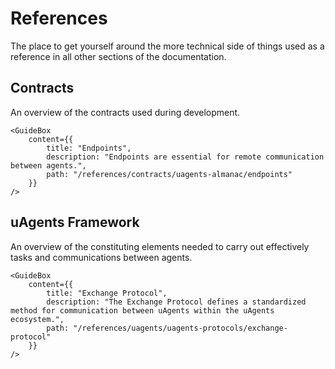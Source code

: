 # References

<div className="nx-text-fetch-content">
  The place to get yourself around the more technical side of things used as a
  reference in all other sections of the documentation.
</div>


## Contracts

<div className="nx-text-fetch-content">
  An overview of the contracts used during development.
</div>

<Grid2>
    <GuideBox
        content={{
            title: "Almanac",
            description: "The Almanac is a smart contract developed and deployed on the Fetch.ai blockchain which provides users with a direct way to query a particular uAgent's information.",
            path: "/references/contracts/uagents-almanac/almanac-overview"
        }}
    />

    <GuideBox
        content={{
            title: "Endpoints",
            description: "Endpoints are essential for remote communication between agents.",
            path: "/references/contracts/uagents-almanac/endpoints"
        }}
    />

</Grid2>

## uAgents Framework

<div className="nx-text-fetch-content">
  An overview of the constituting elements needed to carry out effectively tasks
  and communications between agents.
</div>

<Grid2>
    <GuideBox
        content={{
            title: "uAgents Protocols",
            description: "Protocols are used to facilitate communication and interaction between uAgents in the uAgents framework.",
            path: "/references/uagents/uagents-protocols/agent-protocols"
        }}
    />

    <GuideBox
        content={{
            title: "Exchange Protocol",
            description: "The Exchange Protocol defines a standardized method for communication between uAgents within the uAgents ecosystem.",
            path: "/references/uagents/uagents-protocols/exchange-protocol"
        }}
    />

</Grid2>
<Grid2>
    <GuideBox
        content={{
            title: "Storage",
            description: "uAgents storage is an important concept to understand how uAgents work.",
            path: "/references/uagents/uagents-protocols/storage"
        }}
    />

</Grid2>

<div className="nx-mb-8"></div>
